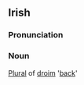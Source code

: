 ==Irish==
===Pronunciation===
{{IPA|[&#712;drum&#601;n&#601;]}}
===Noun===
[[Plural]] of [[droim]] '[[back]]'